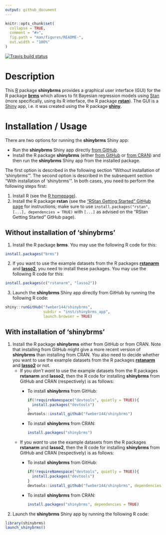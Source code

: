 ```yaml
---
output: github_document
---
```


```r
knitr::opts_chunk$set(
  collapse = TRUE,
  comment = "#>",
  fig.path = "man/figures/README-",
  out.width = "100%"
)
```

<!-- badges: start -->
  [![Travis build status](https://travis-ci.org/fweber144/shinybrms.svg?branch=master)](https://travis-ci.org/fweber144/shinybrms)
<!-- badges: end -->

# Description

This [R](https://www.R-project.org/) package **shinybrms** provides a graphical user interface (GUI) for the R package [**brms**](https://CRAN.R-project.org/package=brms) which allows to fit Bayesian regression models using [Stan](https://mc-stan.org/) (more specifically, using its R interface, the R package [**rstan**](https://CRAN.R-project.org/package=rstan)). The GUI is a [Shiny](https://shiny.rstudio.com/) app, i.e. it was created using the R package [**shiny**](https://CRAN.R-project.org/package=shiny).

# Installation / Usage

There are two options for running the **shinybrms** Shiny app:

* Run the **shinybrms** Shiny app directly [from GitHub](https://github.com/fweber144/shinybrms/tree/master/inst/shinybrms_app).
* Install the R package **shinybrms** (either  [from GitHub](https://github.com/fweber144/shinybrms) or [from CRAN](https://CRAN.R-project.org/package=shinybrms)) and then run the **shinybrms** Shiny app from the installed package.

The first option is described in the following section "Without installation of 'shinybrms'". The second option is described in the subsequent section "With installation of 'shinybrms'". In both cases, you need to perform the following steps first:

1. Install R (see the [R homepage](https://www.R-project.org/)).
2. Install the R package **rstan** (see the ["RStan Getting Started" GitHub page](https://github.com/stan-dev/rstan/wiki/RStan-Getting-Started) for instructions; make sure to use `install.packages("rstan", [...], dependencies = TRUE)` with `[...]` as advised on the "RStan Getting Started" GitHub page).

## Without installation of 'shinybrms'

1. Install the R package **brms**. You may use the following R code for this:
  ```r
  install.packages("brms")
  ```
2. If you want to use the example datasets from the R packages [**rstanarm**](https://CRAN.R-project.org/package=rstanarm) and [**lasso2**](https://CRAN.R-project.org/package=lasso2), you need to install these packages. You may use the following R code for this:
  ```r
  install.packages(c("rstanarm", "lasso2"))
  ```
3. Launch the **shinybrms** Shiny app directly from GitHub by running the following R code:
  ```r
  shiny::runGitHub("fweber144/shinybrms",
                   subdir = "inst/shinybrms_app",
                   launch.browser = TRUE)
  ```

## With installation of 'shinybrms'

1. Install the R package **shinybrms** either from GitHub or from CRAN. Note that installing from GitHub might give a more recent version of **shinybrms** than installing from CRAN. You also need to decide whether you want to use the example datasets from the R packages [**rstanarm**](https://CRAN.R-project.org/package=rstanarm) and [**lasso2**](https://CRAN.R-project.org/package=lasso2) or not.
    + If you *don't want* to use the example datasets from the R packages **rstanarm** and **lasso2**, then the R code for installing **shinybrms** from GitHub and CRAN (respectively) is as follows:
      * To install **shinybrms** from GitHub:
        ```r
        if(!requireNamespace("devtools", quietly = TRUE)){
          install.packages("devtools")
        }
        devtools::install_github("fweber144/shinybrms")
        ```
      * To install **shinybrms** from CRAN:
        ```r
        install.packages("shinybrms")
        ```
    + If you *want* to use the example datasets from the R packages **rstanarm** and **lasso2**, then the R code for installing **shinybrms** from GitHub and CRAN (respectively) is as follows:
      * To install **shinybrms** from GitHub:
        ```r
        if(!requireNamespace("devtools", quietly = TRUE)){
          install.packages("devtools")
        }
        devtools::install_github("fweber144/shinybrms", dependencies = TRUE)
        ```
      * To install **shinybrms** from CRAN:
        ```r
        install.packages("shinybrms", dependencies = TRUE)
        ```
2. Launch the **shinybrms** Shiny app by running the following R code:
  ```r
  library(shinybrms)
  launch_shinybrms()
  ```
